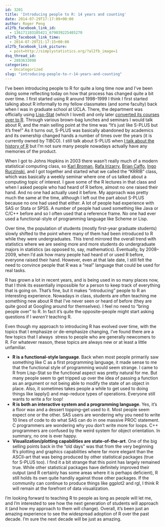 ```yaml
---
id: 3201
title: 'Introducing people to R: 14 years and counting'
date: 2014-07-29T17:17:09+00:00
author: Roger Peng
al2fb_facebook_link_id:
  - 136171103105421_679039225485270
al2fb_facebook_link_time:
  - 2014-07-29T21:17:15+00:00
al2fb_facebook_link_picture:
  - post=http://simplystatistics.org/?al2fb_image=1
dsq_thread_id:
  - 2883633098
categories:
  - Uncategorized
slug: "introducing-people-to-r-14-years-and-counting"
---
```

I've been introducing people to R for quite a long time now and I've been doing some reflecting today on how that process has changed quite a bit over time. I first started using R around 1998--1999 I think I first started talking about R informally to my fellow classmates (and some faculty) back when I was in graduate school at UCLA. There, the department was officially using [Lisp-Stat](http://www.stat.uiowa.edu/~luke/xls/xlsinfo/xlsinfo.html) (which I loved) and only later [converted its courses over to R](http://www.google.com/url?sa=t&rct=j&q=&esrc=s&source=web&cd=1&cad=rja&uact=8&ved=0CB0QFjAA&url=http%3A%2F%2Fwww.jstatsoft.org%2Fv13%2Fi07%2Fpaper&ei=uADYU_rQMrLfsATQ44L4Bw&usg=AFQjCNFymozQrHQaHHRdLkF3QGIqamvCSQ&sig2=Twlq_KFfvTekZgJSr9SS1g&bvm=bv.71778758,d.cWc). Through various brown-bag lunches and seminars I would talk about R, and the main selling point at the time was "It's just like S-PLUS but it's free!" As it turns out, S-PLUS was basically abandoned by academics and its ownership changed hands a number of times over the years (it is currently owned by TIBCO). I still talk about S-PLUS when [I talk about the history of R](http://youtu.be/kzxHxFHW6hs) but I'm not sure many people nowadays actually have any memories of the product.

When I got to Johns Hopkins in 2003 there wasn't really much of a modern statistical computing class, so [Karl Broman](http://kbroman.org), [Rafa Irizarry](http://rafalab.dfci.harvard.edu), [Brian Caffo](http://www.bcaffo.com), [Ingo Ruczinski](http://www.biostat.jhsph.edu/~iruczins/), and I got together and started what we called the "KRRIB" class, which was basically a weekly seminar where one of us talked about a computing topic of interest. I gave some of the R lectures in that class and when I asked people who had heard of R before, almost no one raised their hand. And no one had actually used it before. My approach was pretty much the same at the time, although I left out the part about S-PLUS because no one had used that either. A lot of people had experience with SAS or Stata or SPSS. A number of people had used something like Java or C/C++ before and so I often used that a reference frame. No one had ever used a functional-style of programming language like Scheme or Lisp.

Over time, the population of students (mostly first-year graduate students) slowly shifted to the point where many of them had been introduced to R while they were undergraduates. This trend mirrored the overall trend with statistics where we are seeing more and more students do undergraduate majors in statistics (as opposed to, say, mathematics). Eventually, by 2008--2009, when I'd ask how many people had heard of or used R before, everyone raised their hand. However, even at that late date, I still felt the need to convince people that R was a "real" language that could be used for real tasks.

R has grown a lot in recent years, and is being used in so many places now, that I think its essentially impossible for a person to keep track of everything that is going on. That's fine, but it makes "introducing" people to R an interesting experience. Nowadays in class, students are often teaching me something new about R that I've never seen or heard of before (they are quite good at Googling around for themselves). I feel no need to "bring people over" to R. In fact it's quite the opposite--people might start asking questions if I _weren't_ teaching R.

Even though my approach to introducing R has evolved over time, with the topics that I emphasize or de-emphasize changing, I've found there are a few topics that I always  stress to people who are generally newcomers to R. For whatever reason, these topics are always new or at least a little unfamiliar.

  * **R is a functional-style language**. Back when most people primarily saw something like C as a first programming language, it made sense to me that the functional style of programming would seem strange. I came to R from Lisp-Stat so the functional aspect was pretty natural for me. But many people seem to get tripped up over the idea of passing a function as an argument or not being able to modify the state of an object in place. Also, it sometimes takes people a while to get used to doing things like lapply() and map-reduce types of operations. Everyone still wants to write a for loop!
  * **R is both an interactive system and a programming language**. Yes, it's a floor wax and a dessert topping--get used to it. Most people seem expect one or the other. SAS users are wondering why you need to write 10 lines of code to do what SAS can do in one massive PROC statement. C programmers are wondering why you don't write more for loops. C++ programmers are confused by the weird system for object orientation. In summary, no one is ever happy.
  * **Visualization/plotting capabilities are state-of-the-art**. One of the big selling points back in the "old days" was that from the very beginning R's plotting and graphics capabilities where far more elegant than the ASCII-art that was being produced by other statistical packages (true for S-PLUS too). I find it a bit strange that this point has largely remained true. While other statistical packages have definitely improved their output (and R certainly has some areas where it is perhaps deficient), R still holds its own quite handily against those other packages. If the community can continue to produce things like ggplot2 and rgl, I think R will remain at the forefront of data visualization.

I'm looking forward to teaching R to people as long as people will let me, and I'm interested to see how the next generation of students will approach it (and how my approach to them will change). Overall, it's been just an amazing experience to see the widespread adoption of R over the past decade. I'm sure the next decade will be just as amazing.
